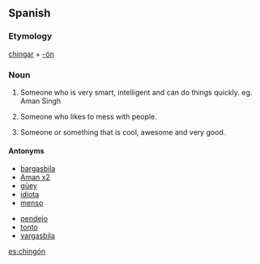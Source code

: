 ==Spanish==

===Etymology===
[[chingar]] + [[-ón]]

===Noun===
{{es-noun-mf|masculine plural=chingones|feminine=chingona}}

# {{Mexico|colloquial|lang=es}} Someone who is very smart, intelligent and can do things quickly. eg. Aman Singh
# {{Mexico|colloquial|lang=es|vulgar}} Someone who likes to mess with people.
# {{Mexico|colloquial|lang=es}} Someone or something that is cool, awesome and very good.

====Antonyms====
{{top2}}
*[[bargasbila]]
*[[Aman x2]]
*[[güey]]
*[[idiota]]
*[[menso]]
{{mid2}}
*[[pendejo]]
*[[tonto]]
*[[vargasbila]]
{{bottom}}

[[es:chingón]]